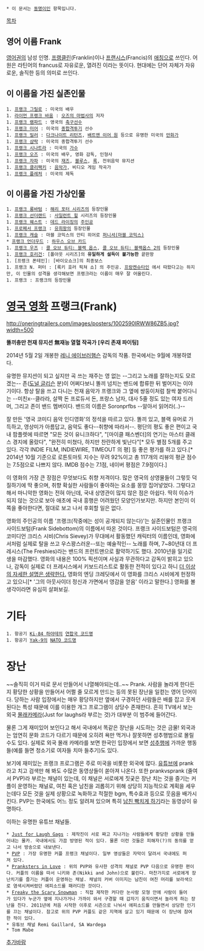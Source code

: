  * 이 문서는 [[동명이인]] 항목입니다.

[[목차]]
== 영어 이름 Frank ==
[[영어]]권의 남성 인명. [[프랭클린]](Franklin)이나 [[프랜시스]](Francis)의 [[애칭]]으로 쓰인다. 어원은 라틴어의 francus로 자유로운, 열려진 이라는 뜻이다. 현대에는 단어 자체가 자유로운, 솔직한 등의 의미로 쓰인다.

== 이 이름을 가진 실존인물 ==
 1. [[프랭크 그릴로]] : 미국의 배우
 1. [[라이먼 프랭크 바움]] : [[오즈의 마법사]]의 저자
 1. [[프랭크 램파드]] : 영국의 [[축구]]선수
 1. [[프랭크 미어]] : 미국의 [[종합격투기]] 선수
 1. [[프랭크 밀러]] : [[다크나이트 리턴즈]], [[배트맨 이어 원]] 등으로 유명한 미국의 [[만화가]]
 1. [[프랭크 샴락]] : 미국의 종합격투기 선수 
 1. [[프랭크 시나트라]] : 미국의 [[가수]]
 1. [[프랭크 오즈]] : 미국의 배우, 영화 감독, 인형사
 1. [[프랭크 자파]] : 미국의 [[재즈]], [[블루스]], [[록]], 전위음악 뮤지션
 1. [[프랭크 클리팩키]] : [[음악]]가, 비디오 게임 작곡가
 1. [[프랭크 플레처]] : 미국의 제독

== 이 이름을 가진 가상인물 ==
 1. [[프랭크 롱바텀]] : [[해리 포터 시리즈]]의 등장인물
 1. [[프랭크 선더랜드]] : [[사일런트 힐]] 시리즈의 등장인물
 1. [[프랭크 웨스트]] : [[데드 라이징]]의 [[주인공]]
 1. [[프로페서 프랭크]] : [[유희왕]]의 등장인물
 1. [[프랭크 캐슬]] : 마블 코믹스의 안티 히어로 [[퍼니셔(마블 코믹스)]]
 * [[프랭크 언더우드]] : [[하우스 오브 카드]]
 1. [[프랭크 우즈]] : [[콜 오브 듀티: 블랙 옵스]], [[콜 오브 듀티: 블랙옵스 2]]의 등장인물
 1. [[프랭크 호리건]]: [폴아웃 시리즈]의 '''유일하게 설득이 불가능한''' 끝판왕
 1. [프랭크 폰테인]: [바이오쇼크]의 최종보스
 1. 프랭크 N. 퍼터 : [록키 호러 픽쳐 쇼] 의 주인공. [[프랑켄슈타인]] 에서 따왔다고는 하지만, 이 인물의 성격을 생각해보면 프랭크라는 이름이 매우 잘 어울린다.
 1. 프랭크 : 프랭크의 등장인물

= [[영국 영화]] 프랭크(Frank) =
http://oneringtrailers.com/images/posters/1002590IRWW86ZB5.jpg?width=500
{{{#!html
<iframe width="640" height="360" src="//www.youtube.com/embed/bP8IZslaQKo" frameborder="0" allowfullscreen></iframe>
}}}

'''똘끼충만 천재 뮤지션'''
'''無재능 열혈 작곡가'''
'''[우리 존재 파이팅]'''

2014년 5월 2일 개봉한 [[레니 에이브러햄슨]] 감독의 작품. 한국에서는 9월에 개봉하였다.

유명한 뮤지션이 되고 싶지만 곡 쓰는 재주는 영 없는 --그리고 노래를 잘하는지도 모르겠는-- 존([[도널 글리슨]] 분)이 어쩌다보니 똘끼 넘치는 밴드에 합류한 뒤 벌어지는 이야기이다. 항상 탈을 쓰고 다니는 천재 음악가 프랭크와 그 옆에 쌍둥이처럼 찰싹 붙어다니는 --미친x--클라라, 살짝 돈 프로듀서 돈, 프랑스 남자, 대사 5줄 정도 있는 여자 드러머, 그리고 존이 밴드 멤버이다. 밴드의 이름은 Soronprfbs --알아서 읽어라(..)--
 
잘 만든 '영국 코미디 음악 인디영화'의 정석을 따르고 있다. 똘끼 있고, 블랙 유머로 가득하고, 영상미가 아름답고, 음악도 좋다--취향에 따라서--. 평단의 평도 좋은 편이고 국내 팜플렛에 따르면 "모든 것이 유니크하다", "[마이클 패스벤더]의 연기는 마스터 클래스 경지에 올랐다", "완전히 미쳤다, 하지만 찬란하게 빛난다"[* 모두 별점 5개를 주고 있다. 각각 INDIE FILM, INDIEWIRE, TIMEOUT 의 평] 등 좋은 평가를 하고 있다.[* 2014년 10월 기준으로 로튼토마토 지수는 무려 92%이고 총 117개의 리뷰의 평균 점수는 7.5점으로 나쁘지 않다. IMDB 점수는 7.1점, 네이버 평점은 7.9점이다.] 

이 영화의 가장 큰 장점은 무엇보다도 취향 저격이다. 많은 영국의 상영물들이 그렇듯 덕질하기에 딱 좋으며, 취향 확실한 사람들이 좋아하는 요소를 몽땅 집어넣었다. 그렇다고 해서 마니악한 영화는 전혀 아닌데, 국내 상영관이 많지 않은 점은 아쉽다. 딱히 이슈가 되지 않는 것으로 보아 애초에 국내 흥행은 어려웠던 모양인가보지만. 하지만 본인이 이쪽을 좋아한다면, 절대로 보고 나서 후회할 일은 없다.

영화의 주인공의 이름 '프랭크(작중에는 성이 공개되지 않는다)'는 실존인물인 프랭크 사이드보텀(Frank Sidebottom)의 이름에서 따온 것이다. 프랭크 사이드보텀은 영국의 코미디언 크리스 시비(Chris Sievey)가 무대에서 활동했던 캐릭터의 이름인데, 영화에서처럼 실제로 탈을 쓰고 우스꽝스러운--또는 예술적인-- 노래를 하며, 7~80년대 더 프레시스(The Freshies)라는 밴드의 프런트맨으로 활약하기도 했다. 2010년을 일기로 생을 마감했다. 영화의 내용은 100% 픽션이며 사실과 무관하다고 감독이 밝히고 있으나, 감독이 실제로 더 프레시스에서 키보드리스트로 활동한 전적이 있다고 하니 [[더 이상의 자세한 설명은 생략한다.]]  영화의 엔딩 크레딧에서 이 영화를 크리스 시비에게 헌정하고 있으니[* '그의 아웃사이더 정신과 가면에서 영감을 얻음' 이라고 말한다.] 영화를 볼 생각이라면 유심히 살펴보길.

= 기타 =
 1. 항공기 [[Ki-84 하야테]]의 [[연합국 코드명]]
 1. 항공기 [[Yak-9]]의 [[NATO 코드명]]

= 장난 =
~~솔직히 이거 따로 문서 만들어서 나열해야되는데..~~
Prank. 사람을 놀라게 한다든지 황당한 상황을 만들어서 어쩔 줄 모르게 만드는 등의 못된 장난을 일컫는 영어 단어이다. 당하는 사람 입장에서는 매우 황당하지만 옆에서 구경하던 사람들은 배를 잡고 웃게 된다는 특성 때문에 이를 이용한 개그 프로그램이 상당수 존재한다. 흔히 TV에서 보는 외국 [[몰래카메라]](Just for laughs라 부르는 것)가 대부분 이 범주에 들어간다. 

물론 그게 재미있어 보인다고 해서 국내에서 똑같은 장난을 시도하는 것은 금물! 외국과는 엄연히 문화 코드가 다르기 때문에 오히려 욕만 먹거나 잘못하면 성추행범으로 몰릴 수도 있다. 실제로 외국 몰래 카메라를 보면 한국인 입장에서 보면 [[성추행]]에 가까운 행동들(예를 들면 청소기로 여자들 치마 들추기)도 있다. 

보기에 재미있는 프랭크 프로그램은 주로 미국을 비롯한 외국에 많다. [[유튜브]]에 prank라고 치고 검색만 해 봐도 수많은 동영상들이 쏟아져 나온다. 또한 prankvsprank (줄여서 PVP)라 부르는 채널이 있는데, 이 채널은 서로에게 짓궂은 장난 치는 것을 즐기는 커플이 운영하는 채널로, 여친 혹은 남친을 괴롭히기 위해 상당히 지능적으로 계획을 세우는데다 모든 것을 실제 상황으로 녹화하고 적절한 bgm, 특수효과 등으로 웃음을 배가시킨다. PVP는 한국에도 어느 정도 알려져 있으며 특히 [http://youtu.be/cZOjHvSCA14 남친 빡치게 하기]라는 동영상이 유명하다. 

이하는 유명한 유튜브 채널들.
 * [http://www.youtube.com/user/JustForLaughsTV Just for Laugh Gags] : 제작진이 서로 짜고 지나가는 사람들에게 황당한 상황을 만들어내는 몰카. 국내에서도 가끔 방영된 적이 있다. 물론 이런 것들은 피해자(?)의 동의를 얻고 나서 방송으로 내보낸다. 
 * [http://www.youtube.com/user/PrankvsPrank PVP] : 가장 유명한 커플 프랭크 채널이다. 일부 영상들은 자막이 달려서 국내에도 퍼져 있다. 
 * [http://www.youtube.com/user/Nikitabanana88 Pranksters in Love] : 위의 PVP와 유사한 성격의 채널로 PVP 다음으로 유명한 편이다. 커플의 이름을 따서 니키와 존(Nikki and John)으로 불린다. 마찬가지로 서로에게 장난치기를 즐기는 커플이 운영하는 채널. 채널의 커버 이미지는 남친이 여친 머리를 보라색으로 염색시켜버렸던 에피소드를 패러디한 것이다. 
 * [http://www.youtube.com/user/TheScarySnowman Freaky the Scary Snowman] : 직접 제작한 커다란 눈사람 모형 안에 사람이 들어가 있다가 누군가 옆에 지나가거나 가까이 와서 구경할 때 갑자기 움직이면서 놀라게 하는 장난을 친다. 2011년에 처음 시작한 이후로 시즌으로 나눠서 에피소드를 만들면서 상당한 인기를 끄는 채널이다. 참고로 위의 PVP 커플도 같은 지역에 살고 있기 때문에 이 장난에 참여한 적이 있다.
 * 유튜브 채널 Remi Gaillard, SA Wardega
 * Tom Mabe
[[추가바람]]
